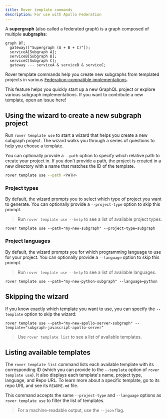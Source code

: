 ```yaml
---
title: Rover template commands
description: For use with Apollo Federation
---
```


A **supergraph** (also called a federated graph) is a graph composed of multiple **subgraphs**:

```mermaid
graph BT;
  gateway(["Supergraph (A + B + C)"]);
  serviceA[Subgraph A];
  serviceB[Subgraph B];
  serviceC[Subgraph C];
  gateway --- serviceA & serviceB & serviceC;
```

Rover template commands help you create new subgraphs from templated projects in various [Federation-compatible implementations](/federation/supported-subgraphs).

This feature helps you quickly start up a new GraphQL project or explore various subgraph implementations. If you want to contribute a new template, open an issue here!

## Using the wizard to create a new subgraph project

Run `rover template use` to start a wizard that helps you create a new subgraph project. The wizard walks you through a series of questions to help you choose a template.

You can optionally provide a `--path` option to specify which relative path to create your project in. If you don't provide a path, the project is created in a new directory with a name that matches the ID of the template.

```bash
rover template use --path <PATH>
```

### Project types

By default, the wizard prompts you to select which type of project you want to generate. You can optionally provide a `--project-type` option to skip this prompt.

> Run `rover template use --help` to see a list of available project types.

```shell
rover template use --path="my-new-subgraph" --project-type=subgraph
```

### Project languages

By default, the wizard prompts you for which programming language to use for your project. You can optionally provide a `--language` option to skip this prompt.

> Run `rover template use --help` to see a list of available languages.

```shell
rover template use --path="my-new-python-subgraph" --language=python
```

## Skipping the wizard

If you know exactly which template you want to use, you can specify the `--template` option to skip the wizard:

```shell
rover template use --path="my-new-apollo-server-subgraph" --template="subgraph-javascript-apollo-server"
```

> Use `rover template list` to see a list of available templates.

## Listing available templates

The `rover template list` command lists each available template with its corresponding ID (which you can provide to the `--template` option of `rover template use`). It also displays each template's name, project type, language, and Repo URL. To learn more about a specific template, go to its repo URL and see its `README.md` file.

This command accepts the same `--project-type` and `--language` options as `rover template use` to filter the list of templates.

> For a machine-readable output, use the `--json` flag.
